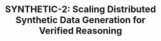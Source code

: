 ---
title: "SYNTHETIC-2: Scaling Distributed Synthetic Data Generation for Verified Reasoning"
published: 2025-06-23
lastEdited: 2025-06-02
links:
  - title: Blog
    href: https://www.primeintellect.ai/blog/synthetic-2
  - title: Thread
    href: https://x.com/PrimeIntellect/status/1937272174295023951
  - title: Hugging Face
    href: https://huggingface.co/collections/PrimeIntellect/synthetic-2-68544d1853830a653bdc5712
authors:
  - firstName: Mika
    lastName: Senghaas
  - firstName: Jack Min
    lastName: Ong
  - firstName: Manveer
    lastName: Basra
  - firstName: Justus
    lastName: Mattern
  - firstName: Jannik
    lastName: Straube
  - firstName: Sami
    lastName: Jaghouar
  - firstName: Johannes
    lastName: Hagemann
publish: true
---